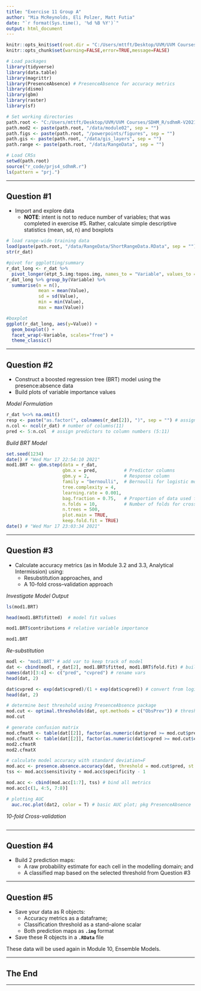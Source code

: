 ```yaml
---
title: "Exercise 11 Group A"
author: "Mia McReynolds, Eli Polzer, Matt Futia"
date: "`r format(Sys.time(), '%d %B %Y')`"
output: html_document
---
```


```r
knitr::opts_knit$set(root.dir = "C:/Users/mttft/Desktop/UVM/UVM Courses/SDHM_R/sdhmR-V2021.1EXP")
knitr::opts_chunk$set(warning=FALSE,error=TRUE,message=FALSE)
```

```r
# Load packages
library(tidyverse)
library(data.table)
library(magrittr)
library(PresenceAbsence) # PresenceAbsence for accuracy metrics
library(dismo)
library(gbm)
library(raster)
library(sf)

# Set working directories
path.root <- "C:/Users/mttft/Desktop/UVM/UVM Courses/SDHM_R/sdhmR-V2021.1EXP"
path.mod2 <- paste(path.root, "/data/module02", sep = "")
path.figs <- paste(path.root, "/powerpoints/figures", sep = "") 
path.gis <- paste(path.root, "/data/gis_layers", sep = "")
path.range <- paste(path.root, "/data/RangeData", sep = "")

# Load CRSs
setwd(path.root)
source("r_code/prjs4_sdhmR.r")
ls(pattern = "prj.")
```

---

## Question #1

* Import and explore data
  * **NOTE**:  intent is not to reduce number of variables; that was completed in exercise #5.  Rather, calculate simple descriptive statistics (mean, sd, n) and boxplots


```r
# load range-wide training data
load(paste(path.root, "/data/RangeData/ShortRangeData.RData", sep = ""))
str(r_dat)
```

```r
#pivot for ggplotting/summary 
r_dat_long <- r_dat %>% 
  pivot_longer(etpt_5.img:topos.img, names_to = "Variable", values_to = "Value") 
r_dat_long %>% group_by(Variable) %>% 
  summarise(n = n(),
            mean = mean(Value), 
            sd = sd(Value), 
            min = min(Value), 
            max = max(Value))
```

```r
#boxplot
ggplot(r_dat_long, aes(y=Value)) +
  geom_boxplot() +
  facet_wrap(~Variable, scales="free") +
  theme_classic()
```

---

## Question #2

* Construct a boosted regression tree (BRT) model using the presence:absence data
* Build plots of variable importance values

*Model Formulation*
```r
r_dat %<>% na.omit()
resp <- paste("as.factor(", colnames(r_dat[2]), ")", sep = "") # assign resp to col number
n.col <- ncol(r_dat) # number of columns(11)
pred <- 5:n.col  # assign predictors to column numbers (5:11)
```

*Build BRT Model*
```r
set.seed(1234) 
date() # "Wed Mar 17 22:54:10 2021"
mod1.BRT <- gbm.step(data = r_dat,
                     gbm.x = pred,          # Predictor columns
                     gbm.y = 2,             # Response column
                     family = "bernoulli",  # Bernoulli for logistic model
                     tree.complexity = 4,
                     learning.rate = 0.001,
                     bag.fraction = 0.75,   # Proportion of data used for permutations (typically 0.5-0.75)
                     n.folds = 10,          # Number of folds for cross validation
                     n.trees = 500,
                     plot.main = TRUE, 
                     keep.fold.fit = TRUE)
date() # "Wed Mar 17 23:03:34 2021"
```


---

## Question #3

* Calculate accuracy metrics (as in Module 3.2 and 3.3, Analytical Intermission) using:
  * Resubstitution approaches, and
  * A 10-fold cross--validation approach

*Investigate Model Output*
```r
ls(mod1.BRT)

head(mod1.BRT$fitted)  # model fit values

mod1.BRT$contributions # relative variable importance

mod1.BRT
```

*Re-substitution*
```r
modl <- "mod1.BRT" # add var to keep track of model
dat <- cbind(modl, r_dat[2], mod1.BRT$fitted, mod1.BRT$fold.fit) # build dataframe
names(dat)[3:4] <- c("pred", "cvpred") # rename vars
head(dat, 2)

dat$cvpred <- exp(dat$cvpred)/(1 + exp(dat$cvpred)) # convert from logit
head(dat, 2)

# determine best threshold using PresenceAbsence package
mod.cut <- optimal.thresholds(dat, opt.methods = c("ObsPrev")) # threshold=PREVALENCE
mod.cut

# generate confusion matrix
mod.cfmatR <- table(dat[[2]], factor(as.numeric(dat$pred >= mod.cut$pred)))
mod.cfmatX <- table(dat[[2]], factor(as.numeric(dat$cvpred >= mod.cut$cvpred)))
mod2.cfmatR
mod2.cfmatX

# calculate model accuracy with standard deviation=F
mod.acc <- presence.absence.accuracy(dat, threshold = mod.cut$pred, st.dev = F)
tss <- mod.acc$sensitivity + mod.acc$specificity - 1

mod.acc <- cbind(mod.acc[1:7], tss) # bind all metrics
mod.acc[c(1, 4:5, 7:8)]

# plotting AUC
  auc.roc.plot(dat2, color = T) # basic AUC plot; pkg PresenceAbsence 

```

*10-fold Cross-validation*
```r

```


---

## Question #4

* Build 2 prediction maps:
  * A raw probability estimate for each cell in the modelling domain; and
  * A classified map based on the selected threshold from Question #3

---

## Question #5

* Save your data as R objects:
  * Accuracy metrics as a dataframe;
  * Classification threshold as a stand--alone scalar
  * Both prediction maps as **`.img`** format
* Save these R objects in a **`.RData`** file

These data will be used again in Module 10, Ensemble Models.

---

## The End

---
